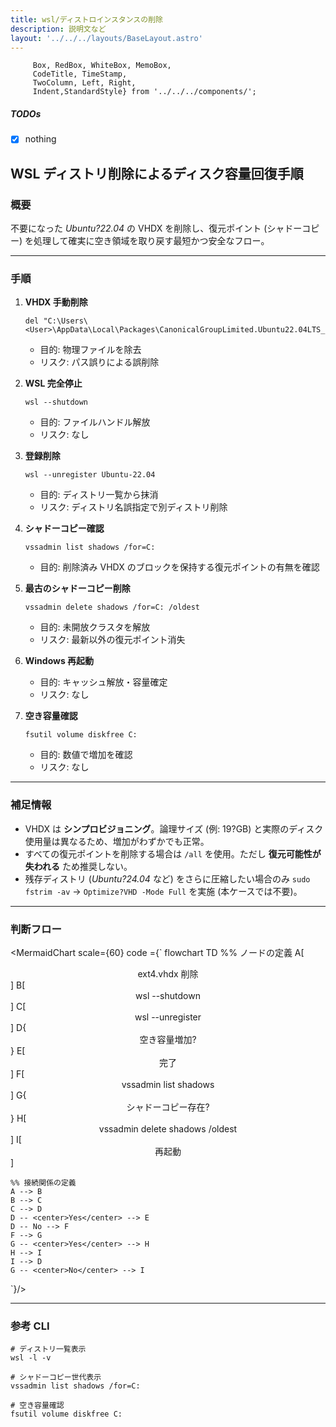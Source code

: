 ```yaml
---
title: wsl/ディストロインスタンスの削除
description: 説明文など
layout: '../../../layouts/BaseLayout.astro'
---
```



         Box, RedBox, WhiteBox, MemoBox, 
         CodeTitle, TimeStamp,
         TwoColumn, Left, Right,
         Indent,StandardStyle} from '../../../components/';

<StandardStyle />

##### TODOs

 - [x] nothing

## WSL ディストリ削除によるディスク容量回復手順

### 概要
不要になった *Ubuntu?22.04* の VHDX を削除し、復元ポイント (シャドーコピー) を処理して確実に空き領域を取り戻す最短かつ安全なフロー。

---

### 手順

1. **VHDX 手動削除**
   ```
   del "C:\Users\<User>\AppData\Local\Packages\CanonicalGroupLimited.Ubuntu22.04LTS_*\LocalState\ext4.vhdx"
   ```
   - 目的: 物理ファイルを除去  
   - リスク: パス誤りによる誤削除

2. **WSL 完全停止**
   ```
   wsl --shutdown
   ```
   - 目的: ファイルハンドル解放  
   - リスク: なし

3. **登録削除**
   ```
   wsl --unregister Ubuntu-22.04
   ```
   - 目的: ディストリ一覧から抹消  
   - リスク: ディストリ名誤指定で別ディストリ削除

4. **シャドーコピー確認**
   ```
   vssadmin list shadows /for=C:
   ```
   - 目的: 削除済み VHDX のブロックを保持する復元ポイントの有無を確認

5. **最古のシャドーコピー削除**
   ```
   vssadmin delete shadows /for=C: /oldest
   ```
   - 目的: 未開放クラスタを解放  
   - リスク: 最新以外の復元ポイント消失

6. **Windows 再起動**
   - 目的: キャッシュ解放・容量確定  
   - リスク: なし

7. **空き容量確認**
   ```
   fsutil volume diskfree C:
   ```
   - 目的: 数値で増加を確認  
   - リスク: なし

---

### 補足情報
- VHDX は **シンプロビジョニング**。論理サイズ (例: 19?GB) と実際のディスク使用量は異なるため、増加がわずかでも正常。  
- すべての復元ポイントを削除する場合は `/all` を使用。ただし **復元可能性が失われる** ため推奨しない。  
- 残存ディストリ (*Ubuntu?24.04* など) をさらに圧縮したい場合のみ `sudo fstrim -av` → `Optimize?VHD -Mode Full` を実施 (本ケースでは不要)。

---

### 判断フロー
<MermaidChart scale={60} code ={`
flowchart TD
    %% ノードの定義
    A[<center>ext4.vhdx 削除</center>]
    B[<center>wsl --shutdown</center>]
    C[<center>wsl --unregister</center>]
    D{<center>空き容量増加?</center>}
    E[<center>完了</center>]
    F[<center>vssadmin list shadows</center>]
    G{<center>シャドーコピー存在?</center>}
    H[<center>vssadmin delete shadows /oldest</center>]
    I[<center>再起動</center>]
    
    %% 接続関係の定義
    A --> B
    B --> C
    C --> D
    D -- <center>Yes</center> --> E
    D -- No --> F
    F --> G
    G -- <center>Yes</center> --> H
    H --> I
    I --> D
    G -- <center>No</center> --> I
`}/>

---

### 参考 CLI
```
# ディストリ一覧表示
wsl -l -v

# シャドーコピー世代表示
vssadmin list shadows /for=C:

# 空き容量確認
fsutil volume diskfree C:
```


